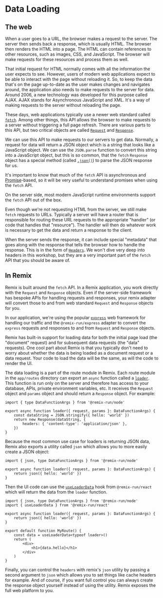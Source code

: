 # Data Loading

<EpicVideo url="https://www.epicweb.dev/workshops/full-stack-foundations/loading/intro-to-loading" />

## The web

When a user goes to a URL, the browser makes a request to the server. The server
then sends back a response, which is usually HTML. The browser then renders the
HTML into a page. The HTML can contain references to other resources, such as
images, CSS, and JavaScript. The browser will make requests for these resources
and process them as well.

That initial request for HTML normally comes with all the information the user
expects to see. However, users of modern web applications expect to be able to
interact with the page without reloading it. So, to keep the data that's on the
page up-to-date as the user makes changes and navigates around, the application
also needs to make requests to the server for data. Around 2006, a new
technology was developed for this purpose called AJAX. AJAX stands for
Asynchronous JavaScript and XML. It's a way of making requests to the server
without reloading the page.

These days, web applications typically use a newer web standard called
[`fetch`](https://developer.mozilla.org/en-US/docs/Web/API/Fetch_API). Among
other things, this API allows the browser to make requests to a server without
triggering a full page refresh. There are various parts to this API, but two
critical objects are called
[`Request`](https://developer.mozilla.org/en-US/docs/Web/API/Request) and
[`Response`](https://developer.mozilla.org/en-US/docs/Web/API/Response).

We can use this API to make requests to our servers to get data. Normally, a
request for data will return a JSON object which is a string that looks like a
JavaScript object. We can use the `JSON.parse` function to convert this string
into a JavaScript object, but this is so common, that the `fetch` `Response`
object has a special method (called
[`.json()`](https://developer.mozilla.org/en-US/docs/Web/API/Response/json)) to
parse the JSON response for us.

It's important to know that much of the `fetch` API is asynchronous and
[Promise](https://developer.mozilla.org/en-US/docs/Web/JavaScript/Reference/Global_Objects/Promise)-based,
so it will be very useful to understand promises when using the `fetch` API.

On the server side, most modern JavaScript runtime environments support the
`fetch` API out of the box.

Even though we're not requesting HTML from the server, we still make `fetch`
requests to URLs. Typically a server will have a router that is responsible for
routing these URL requests to the appropriate "handler" (or code that handles
that "resource"). The handler will then do whatever work is necessary to get the
data and return a response to the client.

When the server sends the response, it can include special "metadata" that goes
along with the response that tells the browser how to handle the response. This
is in the form of
[`Headers`](https://developer.mozilla.org/en-US/docs/Web/API/Headers). We won't
dive very deep into headers in this workshop, but they are a very important part
of the `fetch` API that you should be aware of.

## In Remix

Remix is built around the `fetch` API. In a Remix application, you work directly
with the `Request` and `Response` objects. Even if the server-side framework has
bespoke APIs for handling requests and responses, your remix adapter will
convert those to and from web standard `Request` and `Response` objects for you.

In our application, we're using the popular [`express`](https://npm.im/express)
web framework for handling our traffic and the `@remix-run/express` adapter to
convert the `express` requests and responses to and from `Request` and
`Response` objects.

Remix has built-in support for loading data for both the initial page load (the
"document" request) and for subsequent data requests (the "data" requests). One
cool part about Remix is that you typically don't need to worry about whether
the data is being loaded as a document request or a data request. Your code to
load the data will be the same, as will the code to render the UI.

The data loading is a part of the route module in Remix. Each route module in
the `app/routes` directory can export an `async` function called a
[`loader`](https://remix.run/docs/en/1.14.3/route/loader). This function is run
only on the server and therefore has access to your database, APIs, private
environment variables, etc. It receives the `Request` object and `params` object
and should return a `Response` object. For example:

```tsx
import { type DataFunctionArgs } from '@remix-run/node'

export async function loader({ request, params }: DataFunctionArgs) {
	const dataString = JSON.stringify({ hello: 'world' })
	return new Response(dataString, {
		headers: { 'content-type': 'application/json' },
	})
}
```

Because the most common use case for loaders is returning JSON data, Remix also
exports a utility called `json` which allows you to more easily create a JSON
object:

```tsx
import { json, type DataFunctionArgs } from '@remix-run/node'

export async function loader({ request, params }: DataFunctionArgs) {
	return json({ hello: 'world' })
}
```

Then the UI code can use the
[`useLoaderData`](https://remix.run/docs/en/1.14.3/hooks/use-loader-data) hook
from `@remix-run/react` which will return the data from the `loader` function.

```tsx
import { json, type DataFunctionArgs } from '@remix-run/node'
import { useLoaderData } from '@remix-run/react'

export async function loader({ request, params }: DataFunctionArgs) {
	return json({ hello: 'world' })
}

export default function MyRoute() {
	const data = useLoaderData<typeof loader>()
	return (
		<div>
			<h1>{data.hello}</h1>
		</div>
	)
}
```

Finally, you can control the `headers` with remix's `json` utility by passing a
second argument to `json` which allows you to set things like cache headers for
example. And of course, if you want full control you can always create the
response object yourself instead of using the utility. Remix exposes the full
web platform to you.

